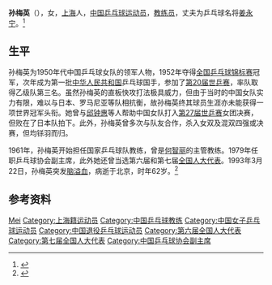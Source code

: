 {{noteTA|G1=Table Tennis}}
{{Infobox 乒乓球|
| playername= 孙梅英
| image= Sun Meiying.jpg
| imagesize= 150px
| caption =
| fullname = 
| education = 
| nationality = {{PRC}}
| playingstyle = 
| birthdate = 1931年
| birthplace = {{ROC}}[[上海市|上海市]]
| deathdate  = 1993年3月22日<ref>[http://sports.sohu.com/20070626/n250773588.shtml 一个女人两个姓氏两个国家 何智丽13年没完没了] {{Wayback|url=http://sports.sohu.com/20070626/n250773588.shtml |date=20140419044301 }}.体育画报,2007年06月26日</ref>
| deathplace = {{PRC}}[[北京市|北京市]]
| height =
| weight =
| medaltemplates=
{{MedalSport | 女子[[乒乓球|乒乓球]]}}
{{MedalCountry | {{CHN}} }}
{{MedalBronze|[[1957年世界乒乓球锦标赛|1957年 斯德哥尔摩]]|女子团体}}
{{MedalBronze|[[1959年世界乒乓球锦标赛|1959年 多特蒙德]]|女子团体}}
{{MedalBronze|[[1959年世界乒乓球锦标赛|1959年 多特蒙德]]|女子双打}}
{{MedalBronze|[[1959年世界乒乓球锦标赛|1959年 多特蒙德]]|混合双打}}
{{MedalSilver|[[1961年世界乒乓球锦标赛|1961年 北京]]|女子团体}}
{{MedalSilver|[[1961年世界乒乓球锦标赛|1961年 北京]]|女子双打}}
{{MedalBronze|[[1961年世界乒乓球锦标赛|1961年 北京]]|混合双打}}
{{MedalBronze|[[1963年世界乒乓球锦标赛|1963年 布拉格]]|女子单打}}
{{MedalBronze|[[1963年世界乒乓球锦标赛|1963年 布拉格]]|女子团体}}
}}

'''孙梅英'''（{{bd|1931年||1993年|3月22日|S孙}}），女，[[上海|上海]]人，[[中华人民共和国|中国]][[乒乓球|乒乓球]][[运动员|运动员]]，[[教练员|教练员]]，丈夫为乒乓球名将[[姜永宁|姜永宁]]。<ref>{{Cite web |url=http://sports.sohu.com/20050428/n225379287.shtml |title=姜永宁+孙梅英 |access-date=2013-04-12 |archive-date=2020-01-27 |archive-url=https://web.archive.org/web/20200127122607/http://sports.sohu.com/20050428/n225379287.shtml |dead-url=no }}</ref>

== 生平 ==
孙梅英为1950年代中国乒乓球女队的领军人物，1952年夺得[[全国乒乓球锦标赛|全国乒乓球锦标赛]]冠军，次年成为第一批[[中华人民共和国|中华人民共和国]]乒乓球国手，参加了[[1953年世界乒乓球锦标赛|第20届世乒赛]]，率队取得乙级队第三名。虽然孙梅英的直板快攻打法极具威力，但由于当时的中国女队实力有限，难以与日本、罗马尼亚等队相抗衡，故孙梅英终其球员生涯亦未能获得一项世界冠军头衔。她曾与[[邱钟惠|邱钟惠]]等人帮助中国女队打入[[1961年世界乒乓球锦标赛|第27届世乒赛]]女团决赛，但败在了日本队拍下。此外，孙梅英曾多次与队友合作，杀入女双及混双四强或决赛，但均铩羽而归。

1961年，孙梅英开始担任国家乒乓球队教练，曾是[[何智丽|何智丽]]的主管教练。1979年任职乒乓球协会副主席，此外她还曾当选第六届和第七届[[全国人大代表|全国人大代表]]。1993年3月22日，孙梅英突发[[脑溢血|脑溢血]]，病逝于北京，时年62岁。<ref>{{Cite web |url=http://www.shtong.gov.cn/newsite/node2/node4429/node4432/node70711/node70716/node70725/userobject1ai49784.html |title=孙梅英 |access-date=2019-04-20 |archive-date=2019-04-20 |archive-url=https://web.archive.org/web/20190420093608/http://www.shtong.gov.cn/newsite/node2/node4429/node4432/node70711/node70716/node70725/userobject1ai49784.html |dead-url=no }}</ref>

== 参考资料 ==
{{reflist}}

{{中国乒乓球}}
{{全国乒乓球锦标赛女子单打冠军}}
{{建国40年以来80名杰出教练员、运动员}}

{{Authority control}}
{{DEFAULTSORT:Sun孙}}
[[Category:孙姓|Mei]]
[[Category:上海籍运动员|Category:上海籍运动员]]
[[Category:中国乒乓球教练|Category:中国乒乓球教练]]
[[Category:中国女子乒乓球运动员|Category:中国女子乒乓球运动员]]
[[Category:中国退役乒乓球运动员|Category:中国退役乒乓球运动员]]
[[Category:第六届全国人大代表|Category:第六届全国人大代表]]
[[Category:第七届全国人大代表|Category:第七届全国人大代表]]
[[Category:中国乒乓球协会副主席|Category:中国乒乓球协会副主席]]